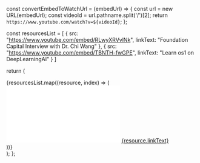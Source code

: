   const convertEmbedToWatchUrl = (embedUrl) => {
    const url = new URL(embedUrl);
    const videoId = url.pathname.split('/')[2];
    return `https://www.youtube.com/watch?v=${videoId}`;
  };

const resourcesList = [
{
src: "https://www.youtube.com/embed/RLwyXRVvlNk",
linkText: "Foundation Capital Interview with Dr. Chi Wang"
},
{
src: "https://www.youtube.com/embed/TBNTH-fwGPE",
linkText: "Learn os1 on DeepLearningAI"
}
]

return (
<div class="popular-resources">
<CardGroup cols={2}>
{resourcesList.map((resource, index) => (
<Card key={index}>
<div class="youtube-video">
<iframe
                class="w-full aspect-video rounded-md"
                src={resource.src}
                title="YouTube video player"
                frameborder="0"
                allow="accelerometer; autoplay; clipboard-write; encrypted-media; gyroscope; picture-in-picture"
                allowfullscreen
              ></iframe>
<a href={convertEmbedToWatchUrl(resource.src)}>
{resource.linkText}
</a>
</div>
</Card>
))}
</CardGroup>
</div>
);
};
